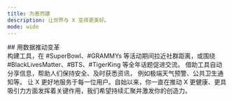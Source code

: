 ```yaml
---
title: 为善而建
description: 让世界与 X 变得更美好。
mode: wide
---
```


<div id="use-data-to-create-change">
  ## 用数据推动变革
</div>

<CardGroup>
<Card title="连接社群">
构建工具，在 #SuperBowl、#GRAMMYs 等活动期间拉近社群距离，或围绕 #BlackLivesMatter、#BTS、#TigerKing 等全年话题促进交流。
</Card>

<Card title="分享信息">
  借助工具自动分享信息，帮助人们保持安全、及时获悉资讯，
  例如极端天气预警、公共卫生通知等。
</Card>

<Card title="改进 X">
让 X 更好地服务于每一位用户。自始以来，你一直在推动 X 更健康、更具吸引力方面发挥着关键作用，我们希望持续汇聚并激发你的创造力。
</Card>
</CardGroup>
